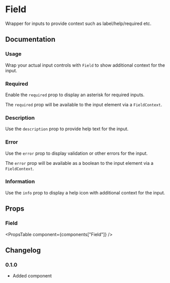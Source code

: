 
# Field

Wrapper for inputs to provide context such as label/help/required etc.

## Documentation

### Usage

Wrap your actual input controls with `Field` to show additional context for the input.

<Demo component="field/usage" />

### Required

Enable the `required` prop to display an asterisk for required inputs.

<Demo component="field/required-usage" />

The `required` prop will be available to the input element via a `FieldContext`.

### Description

Use the `description` prop to provide help text for the input.

<Demo component="field/description-usage" />

### Error

Use the `error` prop to display validation or other errors for the input.

<Demo component="field/error-usage" />

The `error` prop will be available as a boolean to the input element via a `FieldContext`.

### Information

Use the `info` prop to display a help icon with additional context for the input.

<Demo component="field/info-usage" />

## Props

### Field

<PropsTable component={components["Field"]} />

## Changelog

### 0.1.0

- Added component
